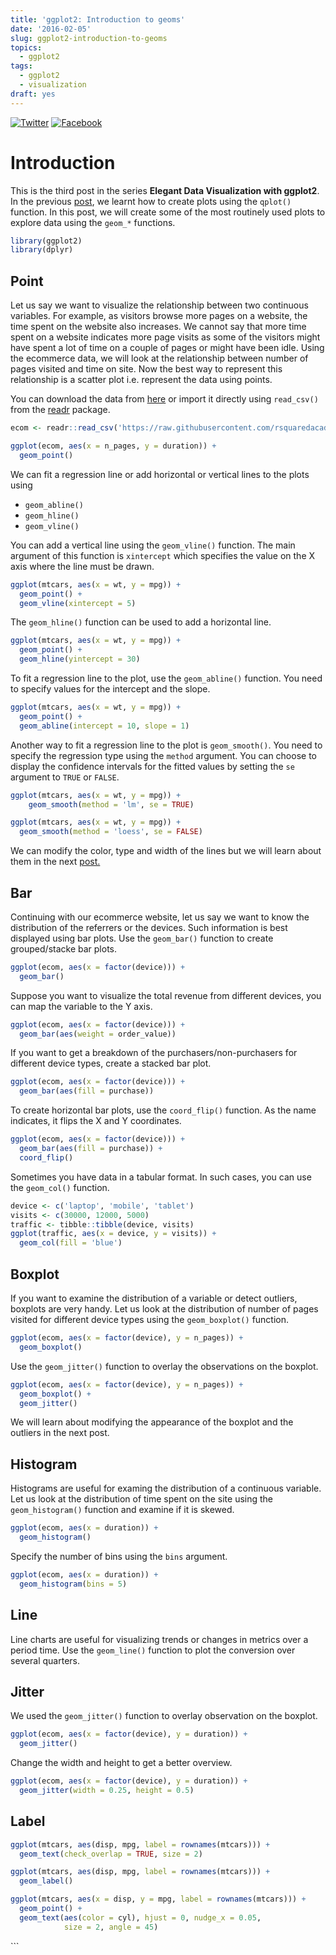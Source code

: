 ```yaml
---
title: 'ggplot2: Introduction to geoms'
date: '2016-02-05'
slug: ggplot2-introduction-to-geoms
topics:
  - ggplot2
tags:
  - ggplot2
  - visualization
draft: yes
---
```


[![Twitter](http://i.imgur.com/tXSoThF.png)](https://twitter.com/login?redirect_after_login=%2Fhome%3Fstatus)
[![Facebook](http://i.imgur.com/P3YfQoD.png)](https://www.facebook.com/sharer/sharer.php?u=)

# Introduction

This is the third post in the series **Elegant Data Visualization with ggplot2**. In the previous [post](https://rsquaredacademy.github.io/blog/post/ggplot2-quick-tour/), we learnt how to create plots using the `qplot()` function. In this post, we will
create some of the most routinely used plots to explore data using the `geom_*` functions. 

```r
library(ggplot2)
library(dplyr)
```

## Point

Let us say we want to visualize the relationship between two continuous variables. For example, as visitors browse more pages on a website, the time spent on the website also increases. We cannot say that more time spent on a website indicates more page visits as some of the visitors might have spent a lot of time on a couple of pages or might have been idle. Using the ecommerce data, we will look at the relationship between number of pages visited and time on site. Now the best way to represent this relationship is a scatter plot i.e. represent the data using points.

You can download the data from [here](https://github.com/rsquaredacademy/datasets/blob/master/web.csv) or import it directly using `read_csv()` from the [readr](readr.tidyverse.org) package.

```r
ecom <- readr::read_csv('https://raw.githubusercontent.com/rsquaredacademy/datasets/master/web.csv')
```

```r
ggplot(ecom, aes(x = n_pages, y = duration)) + 
  geom_point()
```

We can fit a regression line or add horizontal or vertical lines to the plots using 

- `geom_abline()`
- `geom_hline()`
- `geom_vline()`

You can add a vertical line using the `geom_vline()` function. The main argument 
of this function is `xintercept` which specifies the value on the X axis where
the line must be drawn. 

```r
ggplot(mtcars, aes(x = wt, y = mpg)) +
  geom_point() +
  geom_vline(xintercept = 5) 
```

The `geom_hline()` function can be used to add a horizontal line. 

```r
ggplot(mtcars, aes(x = wt, y = mpg)) +
  geom_point() +
  geom_hline(yintercept = 30) 
```

To fit a regression line to the plot, use the `geom_abline()` function. You 
need to specify values for the intercept and the slope.

```r
ggplot(mtcars, aes(x = wt, y = mpg)) +
  geom_point() + 
  geom_abline(intercept = 10, slope = 1)
```

Another way to fit a regression line to the plot is `geom_smooth()`. You 
need to specify the regression type using the `method` argument. You can
choose to display the confidence intervals for the fitted values by setting
the `se` argument to `TRUE` or `FALSE`.

```r
ggplot(mtcars, aes(x = wt, y = mpg)) +
	geom_smooth(method = 'lm', se = TRUE)
```

```r
ggplot(mtcars, aes(x = wt, y = mpg)) +
  geom_smooth(method = 'loess', se = FALSE)
```

We can modify the color, type and width of the lines but we will learn about them 
in the next [post.](https://rsquaredacademy.github.io/blog/post/ggplot2-introduction-to-aesthetics/)


## Bar

Continuing with our ecommerce website, let us say we want to know the distribution of the referrers or the devices. Such information is best displayed using bar plots. Use the `geom_bar()` function to create grouped/stacke bar plots.

```r
ggplot(ecom, aes(x = factor(device))) +
  geom_bar()
```

Suppose you want to visualize the total revenue from different devices, you
can map the variable to the Y axis.

```r
ggplot(ecom, aes(x = factor(device))) +
  geom_bar(aes(weight = order_value))
```

If you want to get a breakdown of the purchasers/non-purchasers for different device types, create a stacked bar plot.

```r
ggplot(ecom, aes(x = factor(device))) +
  geom_bar(aes(fill = purchase))
```

To create horizontal bar plots, use the `coord_flip()` function.
As the name indicates, it flips the X and Y coordinates.

```r
ggplot(ecom, aes(x = factor(device))) +
  geom_bar(aes(fill = purchase)) +
  coord_flip()
```

Sometimes you have data in a tabular format. In such cases, you can
use the `geom_col()` function.

```r
device <- c('laptop', 'mobile', 'tablet')
visits <- c(30000, 12000, 5000)
traffic <- tibble::tibble(device, visits)
ggplot(traffic, aes(x = device, y = visits)) +
  geom_col(fill = 'blue') 
```

## Boxplot

If you want to examine the distribution of a variable or detect outliers, boxplots are very handy. Let us look at the distribution of number of pages visited for different device types using the `geom_boxplot()` function.

```r
ggplot(ecom, aes(x = factor(device), y = n_pages)) +
  geom_boxplot()
```

Use the `geom_jitter()` function to overlay the observations on the
boxplot.

```r
ggplot(ecom, aes(x = factor(device), y = n_pages)) +
  geom_boxplot() +
  geom_jitter()
```

We will learn about modifying the appearance of the boxplot and the outliers in the next post.

## Histogram

Histograms are useful for examing the distribution of a continuous variable. Let us look at the distribution of time spent on the site using the `geom_histogram()` function and examine if it is skewed.

```r
ggplot(ecom, aes(x = duration)) +
  geom_histogram()
```

Specify the number of bins using the `bins` argument.

```r
ggplot(ecom, aes(x = duration)) +
  geom_histogram(bins = 5)
```

## Line

Line charts are useful for visualizing trends or changes in metrics over a period time. Use the `geom_line()` function to plot the conversion over several quarters.

## Jitter

We used the `geom_jitter()` function to overlay observation on the boxplot.

```r
ggplot(ecom, aes(x = factor(device), y = duration)) +
  geom_jitter()
```

Change the width and height to get a better overview.

```r
ggplot(ecom, aes(x = factor(device), y = duration)) +
  geom_jitter(width = 0.25, height = 0.5)
```


## Label

```r
ggplot(mtcars, aes(disp, mpg, label = rownames(mtcars))) +
  geom_text(check_overlap = TRUE, size = 2)
```

```r
ggplot(mtcars, aes(disp, mpg, label = rownames(mtcars))) +
  geom_label()
```

```r
ggplot(mtcars, aes(x = disp, y = mpg, label = rownames(mtcars))) +
  geom_point() + 
  geom_text(aes(color = cyl), hjust = 0, nudge_x = 0.05, 
            size = 2, angle = 45)
```


```

